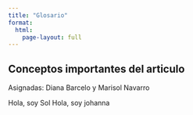 ```yaml
---
title: "Glosario"
format: 
  html:
    page-layout: full 
---
```


## Conceptos importantes del articulo

Asignadas: Diana Barcelo y Marisol Navarro

Hola, soy Sol
Hola, soy johanna
